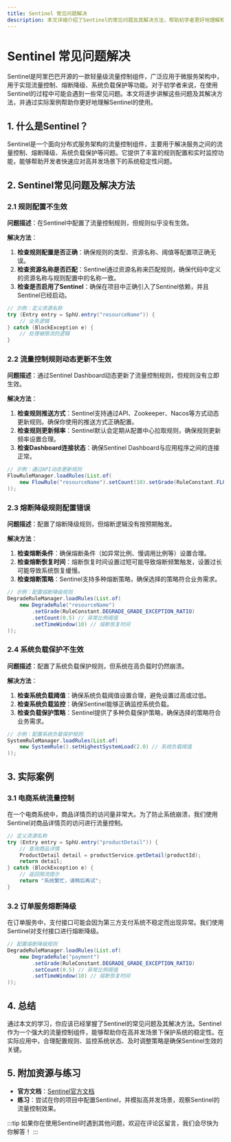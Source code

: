 ```yaml
---
title: Sentinel 常见问题解决
description: 本文详细介绍了Sentinel的常见问题及其解决方法，帮助初学者更好地理解和使用Sentinel进行流量控制与系统保护。
---
```


# Sentinel 常见问题解决

Sentinel是阿里巴巴开源的一款轻量级流量控制组件，广泛应用于微服务架构中，用于实现流量控制、熔断降级、系统负载保护等功能。对于初学者来说，在使用Sentinel的过程中可能会遇到一些常见问题。本文将逐步讲解这些问题及其解决方法，并通过实际案例帮助你更好地理解Sentinel的使用。

## 1. 什么是Sentinel？

Sentinel是一个面向分布式服务架构的流量控制组件，主要用于解决服务之间的流量控制、熔断降级、系统负载保护等问题。它提供了丰富的规则配置和实时监控功能，能够帮助开发者快速应对高并发场景下的系统稳定性问题。

## 2. Sentinel常见问题及解决方法

### 2.1 规则配置不生效

**问题描述**：在Sentinel中配置了流量控制规则，但规则似乎没有生效。

**解决方法**：
1. **检查规则配置是否正确**：确保规则的类型、资源名称、阈值等配置项正确无误。
2. **检查资源名称是否匹配**：Sentinel通过资源名称来匹配规则，确保代码中定义的资源名称与规则配置中的名称一致。
3. **检查是否启用了Sentinel**：确保在项目中正确引入了Sentinel依赖，并且Sentinel已经启动。

```java
// 示例：定义资源名称
try (Entry entry = SphU.entry("resourceName")) {
    // 业务逻辑
} catch (BlockException e) {
    // 处理被限流的逻辑
}
```

### 2.2 流量控制规则动态更新不生效

**问题描述**：通过Sentinel Dashboard动态更新了流量控制规则，但规则没有立即生效。

**解决方法**：
1. **检查规则推送方式**：Sentinel支持通过API、Zookeeper、Nacos等方式动态更新规则。确保你使用的推送方式正确配置。
2. **检查规则更新频率**：Sentinel默认会定期从配置中心拉取规则，确保规则更新频率设置合理。
3. **检查Dashboard连接状态**：确保Sentinel Dashboard与应用程序之间的连接正常。

```java
// 示例：通过API动态更新规则
FlowRuleManager.loadRules(List.of(
    new FlowRule("resourceName").setCount(10).setGrade(RuleConstant.FLOW_GRADE_QPS)
));
```

### 2.3 熔断降级规则配置错误

**问题描述**：配置了熔断降级规则，但熔断逻辑没有按预期触发。

**解决方法**：
1. **检查熔断条件**：确保熔断条件（如异常比例、慢调用比例等）设置合理。
2. **检查熔断恢复时间**：熔断恢复时间设置过短可能导致熔断频繁触发，设置过长可能导致系统恢复缓慢。
3. **检查熔断策略**：Sentinel支持多种熔断策略，确保选择的策略符合业务需求。

```java
// 示例：配置熔断降级规则
DegradeRuleManager.loadRules(List.of(
    new DegradeRule("resourceName")
        .setGrade(RuleConstant.DEGRADE_GRADE_EXCEPTION_RATIO)
        .setCount(0.5) // 异常比例阈值
        .setTimeWindow(10) // 熔断恢复时间
));
```

### 2.4 系统负载保护不生效

**问题描述**：配置了系统负载保护规则，但系统在高负载时仍然崩溃。

**解决方法**：
1. **检查系统负载阈值**：确保系统负载阈值设置合理，避免设置过高或过低。
2. **检查系统负载监控**：确保Sentinel能够正确监控系统负载。
3. **检查负载保护策略**：Sentinel提供了多种负载保护策略，确保选择的策略符合业务需求。

```java
// 示例：配置系统负载保护规则
SystemRuleManager.loadRules(List.of(
    new SystemRule().setHighestSystemLoad(2.0) // 系统负载阈值
));
```

## 3. 实际案例

### 3.1 电商系统流量控制

在一个电商系统中，商品详情页的访问量非常大。为了防止系统崩溃，我们使用Sentinel对商品详情页的访问进行流量控制。

```java
// 定义资源名称
try (Entry entry = SphU.entry("productDetail")) {
    // 查询商品详情
    ProductDetail detail = productService.getDetail(productId);
    return detail;
} catch (BlockException e) {
    // 返回限流提示
    return "系统繁忙，请稍后再试";
}
```

### 3.2 订单服务熔断降级

在订单服务中，支付接口可能会因为第三方支付系统不稳定而出现异常。我们使用Sentinel对支付接口进行熔断降级。

```java
// 配置熔断降级规则
DegradeRuleManager.loadRules(List.of(
    new DegradeRule("payment")
        .setGrade(RuleConstant.DEGRADE_GRADE_EXCEPTION_RATIO)
        .setCount(0.5) // 异常比例阈值
        .setTimeWindow(10) // 熔断恢复时间
));
```

## 4. 总结

通过本文的学习，你应该已经掌握了Sentinel的常见问题及其解决方法。Sentinel作为一个强大的流量控制组件，能够帮助你在高并发场景下保护系统的稳定性。在实际应用中，合理配置规则、监控系统状态、及时调整策略是确保Sentinel生效的关键。

## 5. 附加资源与练习

- **官方文档**：[Sentinel官方文档](https://sentinelguard.io/zh-cn/docs/introduction.html)
- **练习**：尝试在你的项目中配置Sentinel，并模拟高并发场景，观察Sentinel的流量控制效果。

:::tip
如果你在使用Sentinel时遇到其他问题，欢迎在评论区留言，我们会尽快为你解答！
:::